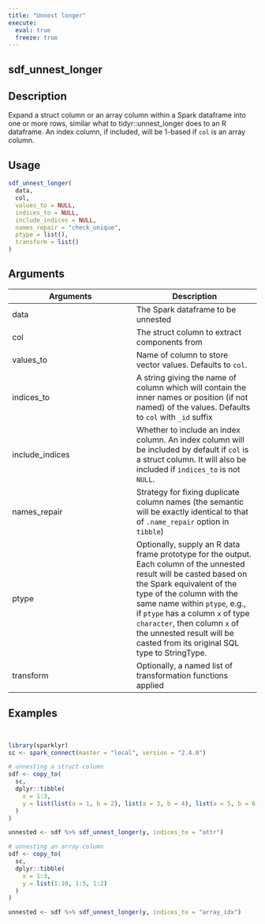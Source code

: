 ```yaml
---
title: "Unnest longer"
execute:
  eval: true
  freeze: true
---
```


## sdf_unnest_longer

## Description
Expand a struct column or an array column within a Spark dataframe into one or more rows, similar what to tidyr::unnest_longer does to an R dataframe. An index column, if included, will be 1-based if `col` is an array column.


## Usage
```r
sdf_unnest_longer(
  data,
  col,
  values_to = NULL,
  indices_to = NULL,
  include_indices = NULL,
  names_repair = "check_unique",
  ptype = list(),
  transform = list()
)
```

## Arguments
|Arguments|Description|
|---|---|
| data | The Spark dataframe to be unnested |
| col | The struct column to extract components from |
| values_to | Name of column to store vector values. Defaults to `col`. |
| indices_to | A string giving the name of column which will contain the inner names or position (if not named) of the values. Defaults to `col` with `_id` suffix |
| include_indices | Whether to include an index column. An index column will be included by default if `col` is a struct column. It will also be included if `indices_to` is not `NULL`. |
| names_repair | Strategy for fixing duplicate column names (the semantic will be exactly identical to that of `.name_repair` option in `tibble`) |
| ptype | Optionally, supply an R data frame prototype for the output. Each column of the unnested result will be casted based on the Spark equivalent of the type of the column with the same name within `ptype`, e.g., if `ptype` has a column `x` of type `character`, then column `x` of the unnested result will be casted from its original SQL type to StringType. |
| transform | Optionally, a named list of transformation functions applied |








## Examples
```r


library(sparklyr)
sc <- spark_connect(master = "local", version = "2.4.0")

# unnesting a struct column
sdf <- copy_to(
  sc,
  dplyr::tibble(
    x = 1:3,
    y = list(list(a = 1, b = 2), list(a = 3, b = 4), list(a = 5, b = 6))
  )
)

unnested <- sdf %>% sdf_unnest_longer(y, indices_to = "attr")

# unnesting an array column
sdf <- copy_to(
  sc,
  dplyr::tibble(
    x = 1:3,
    y = list(1:10, 1:5, 1:2)
  )
)

unnested <- sdf %>% sdf_unnest_longer(y, indices_to = "array_idx")



```
